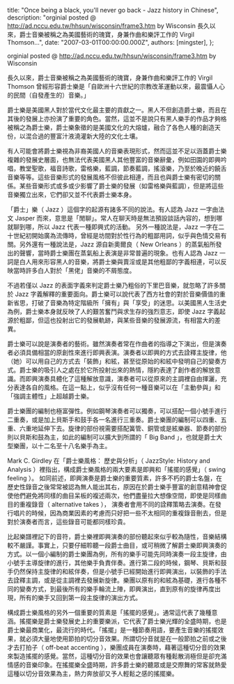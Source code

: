 
  title: "Once being a black, you'll never go back - Jazz history in Chinese",
  description: "orginial posted @ http://ad.nccu.edu.tw/hhsun/wisconsin/frame3.htm by Wisconsin 長久以來，爵士音樂被稱之為美國藝術的瑰寶，身兼作曲和樂評工作的 Virgil Thomson...",
  date: "2007-03-01T00:00:00.000Z",
  authors: [mingster],
};

<p>orginial posted @ <a href="http://ad.nccu.edu.tw/hhsun/wisconsin/frame3.htm">http://ad.nccu.edu.tw/hhsun/wisconsin/frame3.htm</a> by Wisconsin</p>
<p>長久以來，爵士音樂被稱之為美國藝術的瑰寶，身兼作曲和樂評工作的 Virgil Thomson 曾經形容爵士樂是「自歐洲十六世紀的宗教改革運動以來，最震懾人心的民間（自發產生的）音樂。」</p>
<p>爵士樂是美國黑人對於當代文化最主要的貢獻之一。黑人不但創造爵士樂，而且在其後的發展上亦扮演了重要的角色。當然，這並不是說只有黑人樂手的作品才夠格被稱之為爵士樂，爵士樂象徵的是美國文化的大熔爐，融合了各色人種的創造天份，以混合過的豐富汁液澆灌新大陸的文化土壤。</p>
<p>有人可能會將爵士樂視為非裔美國人的音樂表現形式，然而這並不足以涵蓋爵士樂複雜的發展史層面，也無法代表美國黑人其他豐富的音樂辭彙，例如田園的即興吟唱，教堂聖歌，福音詩歌，雷格樂，藍調，節奏藍調，搖滾樂，乃至於晚近的饒舌音樂等等。這些音樂形式的發展風格不但彼此相連，而且也與爵士樂有密切的關係。某些音樂形式或多或少影響了爵士樂的發展（如雷格樂與藍調），但是將這些音樂獨立出來，它們卻又並不代表爵士樂本身。</p>
<p>「爵士」樂（ Jazz ）這個字的起源有諸多不同的說法。有人認為 Jazz 一字由法文 Jasper 而來，意思是「閒聊」。常人在聊天時是無法預設談話內容的，想到哪就聊到哪，所以 Jazz 代表一種即興式的活動。 另外一種說法是，Jazz 一字在二十世紀初開始廣為流傳時，曾經是坊間對於性行為的粗鄙用詞，似乎與色情交易有關。另外還有一種說法是，Jazz 源自新奧爾良（ New Orleans ）的蒸氣船所發出的聲響，當時爵士樂團在蒸氣船上表演是非常普遍的現象。也有人認為 Jazz 一詞是白人用來形容黑人的音樂，將爵士樂與賣淫或是其他粗鄙的字義相連，可以反映當時許多白人對於「黑佬」音樂的不屑態度。</p>
<p>不過若僅以 Jazz 的表面字義來判定爵士樂乃粗俗的下里巴音樂，就忽略了許多關於 Jazz 字義解釋的重要面向。爵士樂可以說代表了西方社會的對於音樂價值的重新省思，打破了音樂為特定階級所「擁有」與「享受」的迷思。以美國黑人生活史為例，爵士樂本身就反映了人的艱苦奮鬥與求生存的強烈意志，即使 Jazz 字義起源於粗鄙，但這也投射出它的發展軌跡，與某些音樂的發展源流，有相當大的差異。</p>
<p>爵士樂可以說是演奏者的藝術。雖然演奏者常在作曲者的指導之下演出，但是演奏者必須具備相當的原創性來進行即興表演。演奏者以即興的方式去詮釋主旋律，他（她）可以用自己的方式去「裝飾」和絃，甚至從原始的和絃中發明自己的變奏方式。爵士樂的吸引人之處在於它所投射出來的熱情，隱約表達了創作者的解放意識。而即興演奏具體化了這種解放意識，演奏者可以從原來的主調裡自由揮灑，充分表達各自的風格。在這一點上，似乎沒有任何一種音樂可以在「主動參與」和「強調主體性」上超越爵士樂。</p>
<p>爵士樂團的編制也極富彈性。例如鋼琴演奏者可以獨奏，可以搭配一個小號手進行二重奏，或是加上貝斯手和鼓手各一名進行三重奏。爵士樂團的編制可以四重、五重、六重地延伸下去。旋律的部份視需要搭配簧管、銅管或是絃樂器、節奏的部份則以貝斯和鼓為主，如此的編制可以擴大到所謂的「 Big Band 」，也就是爵士大型樂團，以十二名至十八名樂手為主。</p>
<p>Mark C. Girdley 在「爵士樂風格： 歷史與分析」（ JazzStyle: History and Analysis ）裡指出，構成爵士樂風格的兩大要素是即興和「搖擺的感覺」（ swing feeling ）。 如同前述，即興演奏是爵士樂的重要質素，許多不朽的爵士名盤，在歷史性錄音之後常常被認為無人能出其右，原因在於爵士樂手豐富的創意精神會促使他們避免將同樣的曲目呆板的複述兩次，他們盡量拉大想像空間，即使是同樣曲目的重複錄音（ alternative takes ）， 演奏者會用不同的詮釋策略去演奏。在發行唱片的時候，因為商業因素的考慮而只好把一些不太相同的重複錄音刪去，但是對於演奏者而言，這些錄音可能都同樣珍貴。</p>
<p>比起樂譜裡記下的音符，爵士樂裡即興演奏的部份聽起來似乎較為隨性，音樂結構較不嚴謹。事實上，只要仔細聆聽一段爵士曲目，或可稍微了解爵士樂即興演奏的方式。以一個小編制的爵士樂團為例，所有的樂手可能先同時演奏一段主旋律，由小號手主導旋律的進行，其他樂手負責伴奏。進行第二段的時候，鋼琴、貝斯和鼓手仍然保持主旋律的和絃伴奏，但是小號手已經開始進行即興演出，以裝飾的手法去詮釋主調，或是從主調裡去發展新旋律。樂團以原有的和絃為基礎，進行各種不同的變奏方式，到最後所有的樂手輪流上陣，即興演出，直到原有的旋律再度出現，所有的樂手又回到第一段主旋律的演出方式。</p>
<p>構成爵士樂風格的另外一個重要的質素是「搖擺的感覺」。通常這代表了幾種意涵。搖擺樂是爵士樂發展史上的重要樂派，它代表了爵士樂光輝的全盛時期，也是爵士樂最商業化，最流行的時代。「搖擺」是一種節奏用語，要產生音樂的搖擺效果，就必須大量地使用節拍的切分音效果。所謂切分音就是在一般節拍之前或之後才去打拍子（ off-beat accenting ），樂團成員在演奏時，藉著這種切分音的效果來製造搖擺的感覺。當然，這種切分音的效果也會讓聽眾有種鬆散消極但是卻充滿情感的音樂印象。在搖擺樂全盛時期，許多爵士樂的聽眾或是交際舞的常客就熱愛這種以切分音效果為主，熱力奔放卻又予人輕鬆之感的搖擺樂。</p>
